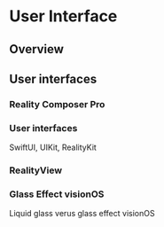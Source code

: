 # User Interface

## Overview

## User interfaces

### Reality Composer Pro

### User interfaces
SwiftUI, UIKit, RealityKit

### RealityView

### Glass Effect visionOS 
Liquid glass verus glass effect visionOS


